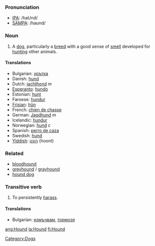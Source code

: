 ===Pronunciation===
*[[w:IPA|IPA]]: /haUnd/
*[[w:SAMPA|SAMPA]]: /haʊnd/
===Noun===
[[Category:Dogs]]
# A [[dog]], particularly a [[breed]] with a good sense of [[smell]] developed for [[hunt]]ing other animals.

====Translations====
*Bulgarian: [[хрътка]]
*Danish: [[hund]]
*Dutch: [[jachthond]] ''m''
*[[Esperanto]]: [[hundo]]
*Estonian: [[hunt]]
*Faroese: [[hundur]]
*[[Frisian]]: [[hûn]]
*French: [[chien de chasse]] {{m}}
*German: [[Jagdhund]] ''m''
*Icelandic: [[hundur]]
*Norwegian: [[hund]] ''c''
*Spanish: [[perro de caza]] {{m}}
*Swedish: [[hund]]
*[[Yiddish]]: [[הונט]] (hoont)

===Related===
*[[bloodhound]]
*[[greyhound]] / [[grayhound]]
*[[hound dog]]

===Transitive verb===

# To persistently [[harass]].

====Translations====

*Bulgarian: [[измъчвам]], [[тормозя]]

[[ang:Hound]]
[[la:Hound]]
[[fi:Hound]]